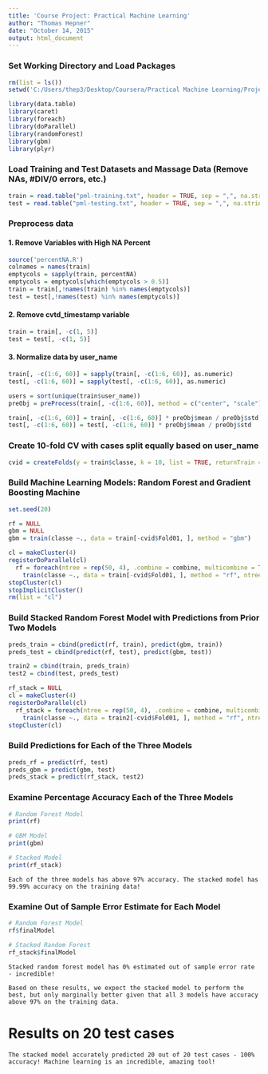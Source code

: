 ```yaml
---
title: 'Course Project: Practical Machine Learning'
author: "Thomas Hepner"
date: "October 14, 2015"
output: html_document
---
```


### Set Working Directory and Load Packages
```r
rm(list = ls())
setwd('C:/Users/thep3/Desktop/Coursera/Practical Machine Learning/Project/PML-Course-Project')

library(data.table)
library(caret)
library(foreach)
library(doParallel)
library(randomForest)
library(gbm)
library(plyr)
```

### Load Training and Test Datasets and Massage Data (Remove NAs, #DIV/0 errors, etc.)
```r
train = read.table("pml-training.txt", header = TRUE, sep = ",", na.strings = c("NA", "#DIV/0", "", "<NA>", "#DIV/0!"))
test = read.table("pml-testing.txt", header = TRUE, sep = ",", na.strings = c("NA", "#DIV/0", "", "<NA>", "#DIV/0!"))
```

### Preprocess data
#### 1. Remove Variables with High NA Percent
```r
source('percentNA.R')
colnames = names(train)
emptycols = sapply(train, percentNA)
emptycols = emptycols[which(emptycols > 0.5)]
train = train[,!names(train) %in% names(emptycols)]
test = test[,!names(test) %in% names(emptycols)]
```

#### 2. Remove cvtd_timestamp variable
```r
train = train[, -c(1, 5)]
test = test[, -c(1, 5)]
```

#### 3. Normalize data by user_name
```r
train[, -c(1:6, 60)] = sapply(train[, -c(1:6, 60)], as.numeric)
test[, -c(1:6, 60)] = sapply(test[, -c(1:6, 60)], as.numeric)

users = sort(unique(train$user_name))
preObj = preProcess(train[, -c(1:6, 60)], method = c("center", "scale"))

train[, -c(1:6, 60)] = train[, -c(1:6, 60)] * preObj$mean / preObj$std
test[, -c(1:6, 60)] = test[, -c(1:6, 60)] * preObj$mean / preObj$std
```

### Create 10-fold CV with cases split equally based on user_name
```r
cvid = createFolds(y = train$classe, k = 10, list = TRUE, returnTrain = TRUE)
```

### Build Machine Learning Models: Random Forest and Gradient Boosting Machine
```r
set.seed(20)

rf = NULL
gbm = NULL
gbm = train(classe ~., data = train[-cvid$Fold01, ], method = "gbm")

cl = makeCluster(4)
registerDoParallel(cl)
  rf = foreach(ntree = rep(50, 4), .combine = combine, multicombine = TRUE, .packages = 'caret') %dopar%
    train(classe ~., data = train[-cvid$Fold01, ], method = "rf", ntree = ntree, importance = TRUE)
stopCluster(cl)
stopImplicitCluster()
rm(list = "cl")
```

### Build Stacked Random Forest Model with Predictions from Prior Two Models
```r
preds_train = cbind(predict(rf, train), predict(gbm, train))
preds_test = cbind(predict(rf, test), predict(gbm, test))

train2 = cbind(train, preds_train)
test2 = cbind(test, preds_test)

rf_stack = NULL
cl = makeCluster(4)
registerDoParallel(cl)
  rf_stack = foreach(ntree = rep(50, 4), .combine = combine, multicombine = TRUE, .packages = 'caret') %dopar%
    train(classe ~., data = train2[-cvid$Fold01, ], method = "rf", ntree = ntree, importance = TRUE)
stopCluster(cl)
```

### Build Predictions for Each of the Three Models
```r
preds_rf = predict(rf, test)
preds_gbm = predict(gbm, test)
preds_stack = predict(rf_stack, test2)
```

### Examine Percentage Accuracy Each of the Three Models
```r
# Random Forest Model
print(rf)

# GBM Model
print(gbm)

# Stacked Model
print(rf_stack)
```
```
Each of the three models has above 97% accuracy. The stacked model has 99.99% accuracy on the training data!
```

### Examine Out of Sample Error Estimate for Each Model
```r

# Random Forest Model
rf$finalModel

# Stacked Random Forest
rf_stack$finalModel

```

```
Stacked random forest model has 0% estimated out of sample error rate - incredible!
```


```
Based on these results, we expect the stacked model to perform the best, but only marginally better given that all 3 models have accuracy above 97% on the training data.

```

# Results on 20 test cases
```
The stacked model accurately predicted 20 out of 20 test cases - 100% accuracy! Machine learning is an incredible, amazing tool!
```

